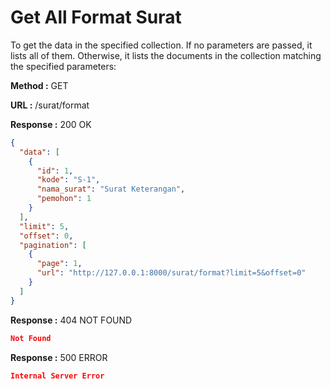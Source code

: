 
# Get All Format Surat

To get the data in the specified collection. If no parameters are passed, it lists all of them.
Otherwise, it lists the documents in the collection matching the specified parameters:

**Method :** <Badge>GET</Badge>

**URL :** <Badge variant="dark">/surat/format</Badge>

**Response :** <BadgeOutline variant="success">200 OK</BadgeOutline>

```json
{
  "data": [
    {
      "id": 1,
      "kode": "S-1",
      "nama_surat": "Surat Keterangan",
      "pemohon": 1
    }
  ],
  "limit": 5,
  "offset": 0,
  "pagination": [
    {
      "page": 1,
      "url": "http://127.0.0.1:8000/surat/format?limit=5&offset=0"
    }
  ]
}
```

**Response :** <BadgeOutline variant="warning">404 NOT FOUND</BadgeOutline>

```json
Not Found
```

**Response :** <BadgeOutline variant="danger">500 ERROR</BadgeOutline>

```json
Internal Server Error
```
